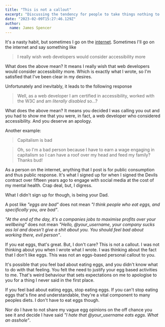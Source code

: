```yaml
---
title: "This is not a callout"
excerpt: "Discussing the tendency for people to take things nothing to do with them, as a personal attack."
date: "2023-02-09T15:27:46.129Z"
author:
  name: James Spencer
---
```


It's a nasty habit, but sometimes I go on the [internet](https://strangeobject.space/@james). Sometimes I'll go on the internet and say something like

> I really wish web developers would consider accessibility more

What does the above mean? It means I really wish that web developers would consider accessibility more. Which is exactly what I wrote, so I'm satisfied that I've been clear in my desires.

Unfortunately and inevitably, it leads to the following response

> Well, as a web developer I am certified in accessibility, worked with the W3C and am _literally disabled_ so...?

What does the above mean? It means you decided I was calling you out and you had to show me that you were, in fact, a web developer who considered accessibility. And you deserve an apology.

Another example:

> Capitalism is bad

> Oh, so I'm a bad person because I have to earn a wage engaging in capitalism so I can have a roof over my head and feed my family? Thanks bud!

As a person on the internet, anything that I post is for public consumption and thus public response. It's what I signed up for when I signed the Devils contract over fifteen years ago to engage with social media at the cost of my mental health. Crap deal, but, I digress.

What I didn't sign up for though, is being your Dad.

A post like _"eggs are bad"_ does not mean _"I think people who eat eggs, and specifically you, are bad"_.

_"At the end of the day, it's a companies jobs to maximise profits over your wellbeing"_ does not mean _"Hello, @your_username, your company sucks ass lol and doesn't give a shit about you. You should feel bad about working there, evil person"_.

If you eat eggs, that's great. But, I don't care? This is not a callout. I was not thinking about you when I wrote what I wrote. I was thinking about the fact that I don't like eggs. This was not an eggs-based personal callout to you.

It's possible that you feel bad about eating eggs, and you didn't know what to do with that feeling. You felt the need to justify your egg based activities to me. That's weird behaviour that sets expectations on me to apologise to you for a thing I never said in the first place.

If you feel bad about eating eggs, stop eating eggs. If you can't stop eating eggs that's fine and understandable, they're a vital component to many peoples diets. I don't have to eat eggs though.

Nor do I have to not share my vague egg opinions on the off chance you see it and decide I have said _"I hate that @your_username eats eggs. What an asshole"_.
